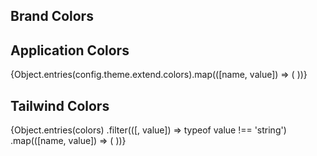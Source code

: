 
<Meta title="Tokens/Colors" />

## Brand Colors

<ColorPalette>
  <ColorItem
    title="Brand"
    subtitle="Brand Colors"
    colors={{
      Subtle: '#a5b4fc',
      Default: '#4f46e5',
    }}
  />
</ColorPalette>

## Application Colors

<ColorPalette>
  {Object.entries(config.theme.extend.colors).map(([name, value]) => (
    <ColorItem key={name} title={name} colors={value} />
  ))}
</ColorPalette>

## Tailwind Colors

<ColorPalette>
  {Object.entries(colors)
    .filter(([, value]) => typeof value !== 'string')
    .map(([name, value]) => (
      <ColorItem key={name} title={name} colors={value} />
    ))}
</ColorPalette>
